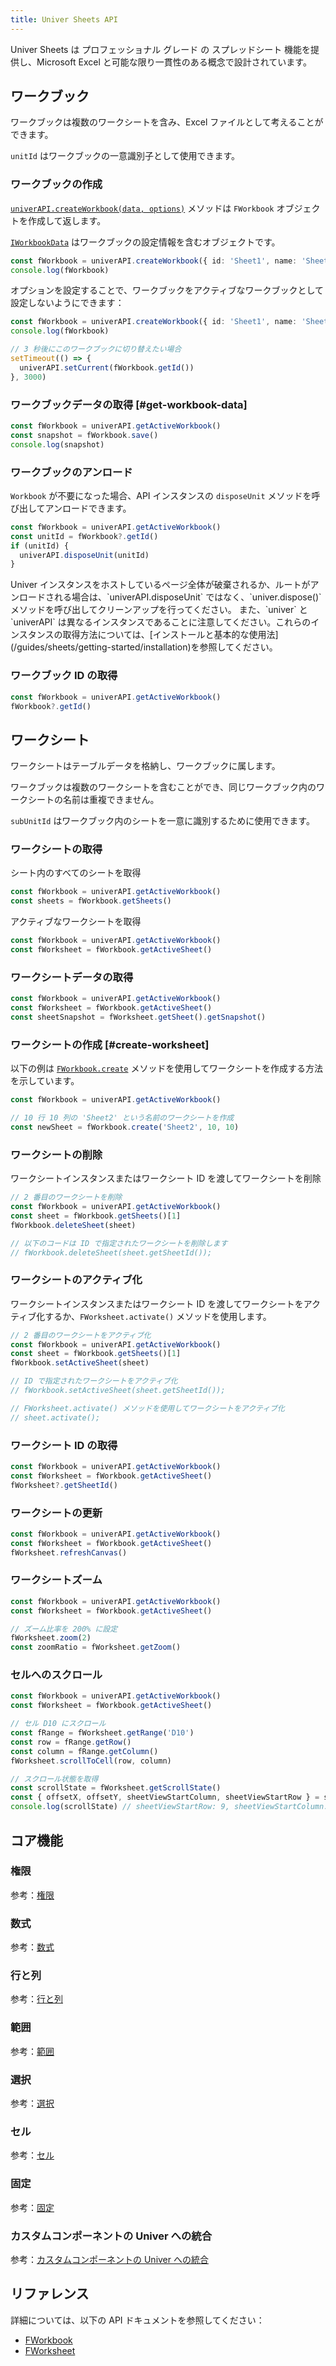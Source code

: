 ```yaml
---
title: Univer Sheets API
---
```


Univer Sheets は プロフェッショナル グレード の スプレッドシート 機能を提供し、Microsoft Excel と可能な限り一貫性のある概念で設計されています。

## ワークブック

ワークブックは複数のワークシートを含み、Excel ファイルとして考えることができます。

`unitId` はワークブックの一意識別子として使用できます。

### ワークブックの作成

[`univerAPI.createWorkbook(data, options)`](https://reference.univer.ai/en-US/classes/FUniver#createworkbook) メソッドは `FWorkbook` オブジェクトを作成して返します。

[`IWorkbookData`](/guides/sheets/model/workbook-data) はワークブックの設定情報を含むオブジェクトです。

```typescript
const fWorkbook = univerAPI.createWorkbook({ id: 'Sheet1', name: 'Sheet1' })
console.log(fWorkbook)
```

オプションを設定することで、ワークブックをアクティブなワークブックとして設定しないようにできます：

```typescript
const fWorkbook = univerAPI.createWorkbook({ id: 'Sheet1', name: 'Sheet1' }, { makeCurrent: false })
console.log(fWorkbook)

// 3 秒後にこのワークブックに切り替えたい場合
setTimeout(() => {
  univerAPI.setCurrent(fWorkbook.getId())
}, 3000)
```

### ワークブックデータの取得 [#get-workbook-data]

```typescript
const fWorkbook = univerAPI.getActiveWorkbook()
const snapshot = fWorkbook.save()
console.log(snapshot)
```

### ワークブックのアンロード

`Workbook` が不要になった場合、API インスタンスの `disposeUnit` メソッドを呼び出してアンロードできます。

```typescript
const fWorkbook = univerAPI.getActiveWorkbook()
const unitId = fWorkbook?.getId()
if (unitId) {
  univerAPI.disposeUnit(unitId)
}
```

<Callout type="warning">
  Univer インスタンスをホストしているページ全体が破棄されるか、ルートがアンロードされる場合は、`univerAPI.disposeUnit` ではなく、`univer.dispose()` メソッドを呼び出してクリーンアップを行ってください。
  また、`univer` と `univerAPI` は異なるインスタンスであることに注意してください。これらのインスタンスの取得方法については、[インストールと基本的な使用法](/guides/sheets/getting-started/installation)を参照してください。
</Callout>

### ワークブック ID の取得

```typescript
const fWorkbook = univerAPI.getActiveWorkbook()
fWorkbook?.getId()
```

## ワークシート

ワークシートはテーブルデータを格納し、ワークブックに属します。

ワークブックは複数のワークシートを含むことができ、同じワークブック内のワークシートの名前は重複できません。

`subUnitId` はワークブック内のシートを一意に識別するために使用できます。

### ワークシートの取得

シート内のすべてのシートを取得

```typescript
const fWorkbook = univerAPI.getActiveWorkbook()
const sheets = fWorkbook.getSheets()
```

アクティブなワークシートを取得

```typescript
const fWorkbook = univerAPI.getActiveWorkbook()
const fWorksheet = fWorkbook.getActiveSheet()
```

### ワークシートデータの取得

```typescript
const fWorkbook = univerAPI.getActiveWorkbook()
const fWorksheet = fWorkbook.getActiveSheet()
const sheetSnapshot = fWorksheet.getSheet().getSnapshot()
```

### ワークシートの作成 [#create-worksheet]

以下の例は [`FWorkbook.create`](https://reference.univer.ai/en-US/classes/FWorkbook#create) メソッドを使用してワークシートを作成する方法を示しています。

```typescript
const fWorkbook = univerAPI.getActiveWorkbook()

// 10 行 10 列の 'Sheet2' という名前のワークシートを作成
const newSheet = fWorkbook.create('Sheet2', 10, 10)
```

### ワークシートの削除

ワークシートインスタンスまたはワークシート ID を渡してワークシートを削除

```typescript
// 2 番目のワークシートを削除
const fWorkbook = univerAPI.getActiveWorkbook()
const sheet = fWorkbook.getSheets()[1]
fWorkbook.deleteSheet(sheet)

// 以下のコードは ID で指定されたワークシートを削除します
// fWorkbook.deleteSheet(sheet.getSheetId());
```

### ワークシートのアクティブ化

ワークシートインスタンスまたはワークシート ID を渡してワークシートをアクティブ化するか、`FWorksheet.activate()` メソッドを使用します。

```typescript
// 2 番目のワークシートをアクティブ化
const fWorkbook = univerAPI.getActiveWorkbook()
const sheet = fWorkbook.getSheets()[1]
fWorkbook.setActiveSheet(sheet)

// ID で指定されたワークシートをアクティブ化
// fWorkbook.setActiveSheet(sheet.getSheetId());

// FWorksheet.activate() メソッドを使用してワークシートをアクティブ化
// sheet.activate();
```

### ワークシート ID の取得

```typescript
const fWorkbook = univerAPI.getActiveWorkbook()
const fWorksheet = fWorkbook.getActiveSheet()
fWorksheet?.getSheetId()
```

### ワークシートの更新

```typescript
const fWorkbook = univerAPI.getActiveWorkbook()
const fWorksheet = fWorkbook.getActiveSheet()
fWorksheet.refreshCanvas()
```

### ワークシートズーム

```typescript
const fWorkbook = univerAPI.getActiveWorkbook()
const fWorksheet = fWorkbook.getActiveSheet()

// ズーム比率を 200% に設定
fWorksheet.zoom(2)
const zoomRatio = fWorksheet.getZoom()
```

### セルへのスクロール

```typescript
const fWorkbook = univerAPI.getActiveWorkbook()
const fWorksheet = fWorkbook.getActiveSheet()

// セル D10 にスクロール
const fRange = fWorksheet.getRange('D10')
const row = fRange.getRow()
const column = fRange.getColumn()
fWorksheet.scrollToCell(row, column)

// スクロール状態を取得
const scrollState = fWorksheet.getScrollState()
const { offsetX, offsetY, sheetViewStartColumn, sheetViewStartRow } = scrollState
console.log(scrollState) // sheetViewStartRow: 9, sheetViewStartColumn: 3, offsetX: 0, offsetY: 0
```

## コア機能

### 権限

参考：[権限](/guides/sheets/features/core/permission)

### 数式

参考：[数式](/guides/sheets/features/core/formula)

### 行と列

参考：[行と列](/guides/sheets/features/core/row-col)

### 範囲

参考：[範囲](/guides/sheets/features/core/range-selection#range)

### 選択

参考：[選択](/guides/sheets/features/core/range-selection#selection)

### セル

参考：[セル](/guides/sheets/features/core/range-selection#cell)

### 固定

参考：[固定](/guides/sheets/features/core/freeze)

### カスタムコンポーネントの Univer への統合

参考：[カスタムコンポーネントの Univer への統合](/en-US/guides/sheets/ui/components)

## リファレンス

詳細については、以下の API ドキュメントを参照してください：

- [FWorkbook](https://reference.univer.ai/en-US/classes/FWorkbook)
- [FWorksheet](https://reference.univer.ai/en-US/classes/FWorksheet)

